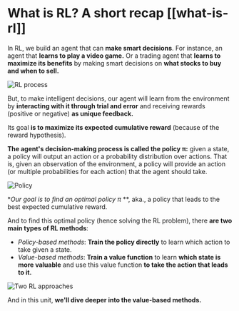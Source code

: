 # What is RL? A short recap [[what-is-rl]]

In RL, we build an agent that can **make smart decisions**. For instance, an agent that **learns to play a video game.** Or a trading agent that **learns to maximize its benefits** by making smart decisions on **what stocks to buy and when to sell.**

<img src="https://huggingface.co/datasets/huggingface-deep-rl-course/course-images/resolve/main/en/unit3/rl-process.jpg" alt="RL process"/>


But, to make intelligent decisions, our agent will learn from the environment by **interacting with it through trial and error** and receiving rewards (positive or negative) **as unique feedback.**

Its goal **is to maximize its expected cumulative reward** (because of the reward hypothesis).

**The agent's decision-making process is called the policy π:** given a state, a policy will output an action or a probability distribution over actions. That is, given an observation of the environment, a policy will provide an action (or multiple probabilities for each action) that the agent should take.

<img src="https://huggingface.co/datasets/huggingface-deep-rl-course/course-images/resolve/main/en/unit3/policy.jpg" alt="Policy"/>

**Our goal is to find an optimal policy π* **, aka., a policy that leads to the best expected cumulative reward.

And to find this optimal policy (hence solving the RL problem), there **are two main types of RL methods**:

- *Policy-based methods*: **Train the policy directly** to learn which action to take given a state.
- *Value-based methods*: **Train a value function** to learn **which state is more valuable** and use this value function **to take the action that leads to it.**

<img src="https://huggingface.co/datasets/huggingface-deep-rl-course/course-images/resolve/main/en/unit3/two-approaches.jpg" alt="Two RL approaches"/>

And in this unit, **we'll dive deeper into the value-based methods.**
